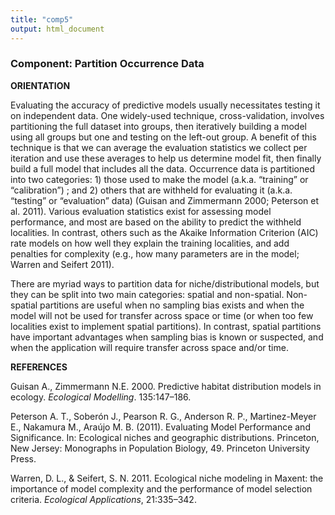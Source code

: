 ```yaml
---
title: "comp5"
output: html_document
---
```


### **Component: Partition Occurrence Data**

**ORIENTATION**

Evaluating the accuracy of predictive models usually necessitates testing it on independent data. One widely-used technique, cross-validation, involves partitioning the full dataset into groups, then iteratively building a model using all groups but one and testing on the left-out group. A benefit of this technique is that we can average the evaluation statistics we collect per iteration and use these averages to help us determine model fit, then finally build a full model that includes all the data. Occurrence data is partitioned into two categories: 1) those used to make the model (a.k.a. “training” or “calibration”) ; and 2) others that are withheld for evaluating it (a.k.a. “testing” or “evaluation” data) (Guisan and Zimmermann 2000; Peterson et al. 2011). Various evaluation statistics exist for assessing model performance, and most are based on the ability to predict the withheld localities. In contrast, others such as the Akaike Information Criterion (AIC) rate models on how well they explain the training localities, and add penalties for complexity (e.g., how many parameters are in the model; Warren and Seifert 2011).

There are myriad ways to partition data for niche/distributional models, but they can be split into two main categories: spatial and non-spatial. Non-spatial partitions are useful when no sampling bias exists and when the model will not be used for transfer across space or time (or when too few localities exist to implement spatial partitions). In contrast, spatial partitions have important advantages when sampling bias is known or suspected, and when the application will require transfer across space and/or time.  

**REFERENCES**

Guisan A., Zimmermann N.E. 2000. Predictive habitat distribution models in ecology. *Ecological Modelling*. 135:147–186.

Peterson A. T., Soberón J., Pearson R. G., Anderson R. P., Martinez-Meyer E., Nakamura M., Araújo M. B. (2011). Evaluating Model Performance and Significance. In: Ecological niches and geographic distributions. Princeton, New Jersey: Monographs in Population Biology, 49. Princeton University Press.

Warren, D. L., & Seifert, S. N. 2011. Ecological niche modeling in Maxent: the importance of model complexity and the performance of model selection criteria. *Ecological Applications*, 21:335–342.

